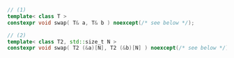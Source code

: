 ```cpp
// (1)
template< class T >
constexpr void swap( T& a, T& b ) noexcept(/* see below */);

// (2)
template< class T2, std::size_t N >
constexpr void swap( T2 (&a)[N], T2 (&b)[N] ) noexcept(/* see below */);
```

